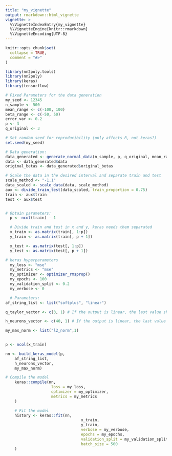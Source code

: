 ```yaml
---
title: "my_vignette"
output: rmarkdown::html_vignette
vignette: >
  %\VignetteIndexEntry{my_vignette}
  %\VignetteEngine{knitr::rmarkdown}
  %\VignetteEncoding{UTF-8}
---
```


```r
knitr::opts_chunk$set(
  collapse = TRUE,
  comment = "#>"
)
```

```r
library(nn2poly.tools)
library(nn2poly)
library(keras)
library(tensorflow)
```


```r
# Fixed Parameters for the data generation
my_seed <- 12345
n_sample <- 500
mean_range <- c(-100, 100)
beta_range <- c(-50, 50)
error_var <- 0.2
p <- 3
q_original <- 3

# Set random seed for reproducibility (only affects R, not keras?)
set.seed(my_seed)

# Data generation:
data_generated <- generate_normal_data(n_sample, p, q_original, mean_range, beta_range, error_var)
data <- data_generated$data
original_betas <- data_generated$original_betas

# Scale the data in the desired interval and separate train and test
scale_method <- "-1,1"
data_scaled <- scale_data(data, scale_method)
aux <- divide_train_test(data_scaled, train_proportion = 0.75)
train <- aux$train
test <- aux$test


# Obtain parameters:
  p <- ncol(train) - 1

  # Divide train and test in x and y, keras needs them separated
  x_train <- as.matrix(train[, 1:p])
  y_train <- as.matrix(train[, p + 1])

  x_test <- as.matrix(test[, 1:p])
  y_test <- as.matrix(test[, p + 1])
```



```r

# keras hyperparameters 
  my_loss <- "mse"
  my_metrics <- "mse"
  my_optimizer <- optimizer_rmsprop()
  my_epochs <- 100
  my_validation_split <- 0.2
  my_verbose <- 0

  # Parameters:
af_string_list <- list("softplus", "linear")

q_taylor_vector <- c(3, 1) # If the output is linear, the last value should be 1 so it doesnt affect the product

h_neurons_vector <- c(40, 1) # If the output is linear, the last value should be 1

my_max_norm <- list("l2_norm",1)
  
```


```r
p <- ncol(x_train)

nn <- build_keras_model(p,
    af_string_list,
    h_neurons_vector,
    my_max_norm)
```

```r
# Compile the model
	keras::compile(nn,
					loss = my_loss,
					optimizer = my_optimizer,
					metrics = my_metrics
	)

	# Fit the model
	history <- keras::fit(nn,
								 x_train,
								 y_train,
								 verbose = my_verbose,
								 epochs = my_epochs,
								 validation_split = my_validation_split,
								 batch_size = 500
	)
```

